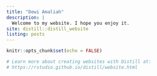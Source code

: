 ```yaml
---
title: "Dewi Amaliah"
description: |
  Welcome to my website. I hope you enjoy it.
site: distill::distill_website
listing: posts
---
```


```r
knitr::opts_chunk$set(echo = FALSE)

# Learn more about creating websites with Distill at:
# https://rstudio.github.io/distill/website.html

```

